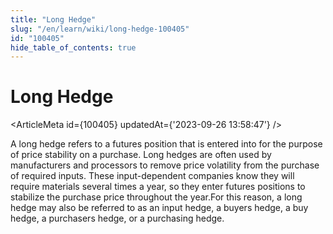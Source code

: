 ```yaml
---
title: "Long Hedge"
slug: "/en/learn/wiki/long-hedge-100405"
id: "100405"
hide_table_of_contents: true
---
```



# Long Hedge

<ArticleMeta id={100405} updatedAt={'2023-09-26 13:58:47'} />
<div className='border-solid border-b border-t-0 my-4 border-[var(--ifm-color-gray-300)]' />

A long hedge refers to a futures position that is entered into for the purpose of price stability on a purchase. Long hedges are often used by manufacturers and processors to remove price volatility from the purchase of required inputs. These input-dependent companies know they will require materials several times a year, so they enter futures positions to stabilize the purchase price throughout the year.For this reason, a long hedge may also be referred to as an input hedge, a buyers hedge, a buy hedge, a purchasers hedge, or a purchasing hedge.
